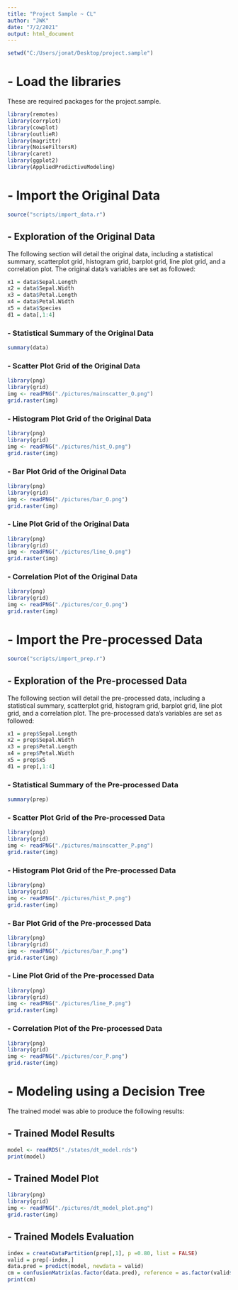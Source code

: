 ---
title: "Project Sample ~ CL"
author: "JWK"
date: "7/2/2021"
output: html_document
---

```{r include=FALSE}
setwd("C:/Users/jonat/Desktop/project.sample")
```

# - Load the libraries 

These are required packages for the project.sample. 

```{r echo=TRUE, message=FALSE, warning=FALSE}
library(remotes)
library(corrplot)
library(cowplot)
library(outlieR)
library(magrittr)
library(NoiseFiltersR)
library(caret)
library(ggplot2)
library(AppliedPredictiveModeling)
```

# - Import the Original Data 

```{r echo=TRUE, message=FALSE, warning=FALSE}
source("scripts/import_data.r")
```

## - Exploration of the Original Data 

The following section will detail the original data, including a statistical summary, scatterplot grid, histogram grid, barplot grid, line plot grid, and a correlation plot. 
The original data's variables are set as followed:

```{r echo=TRUE, message=FALSE, warning=FALSE}
x1 = data$Sepal.Length
x2 = data$Sepal.Width
x3 = data$Petal.Length
x4 = data$Petal.Width
x5 = data$Species
d1 = data[,1:4]
```

### - Statistical Summary of the Original Data 

```{r echo=TRUE, message=FALSE, warning=FALSE}
summary(data)
```

### - Scatter Plot Grid of the Original Data 

```{r echo = F, fig.cap = 'ScatterPlot Grid'}
library(png)
library(grid)
img <- readPNG("./pictures/mainscatter_O.png")
grid.raster(img)
```

### - Histogram Plot Grid of the Original Data 

```{r echo = F, fig.cap = 'Histogram Grid'}
library(png)
library(grid)
img <- readPNG("./pictures/hist_O.png")
grid.raster(img)
```

### - Bar Plot Grid of the Original Data 

```{r echo = F, fig.cap = 'Bar Plot Grid'}
library(png)
library(grid)
img <- readPNG("./pictures/bar_O.png")
grid.raster(img)
```

### - Line Plot Grid of the Original Data 

```{r echo = F, fig.cap = 'Line Plot Grid'}
library(png)
library(grid)
img <- readPNG("./pictures/line_O.png")
grid.raster(img)
```

### - Correlation Plot of the Original Data 

```{r echo = F, fig.cap = 'Bar Plot Grid'}
library(png)
library(grid)
img <- readPNG("./pictures/cor_O.png")
grid.raster(img)
```

# - Import the Pre-processed Data

```{r echo=TRUE, message=FALSE, warning=FALSE}
source("scripts/import_prep.r")
```

## - Exploration of the Pre-processed Data 

The following section will detail the pre-processed data, including a statistical summary, scatterplot grid, histogram grid, barplot grid, line plot grid, and a correlation plot. 
The pre-processed data's variables are set as followed:

```{r echo=TRUE, message=FALSE, warning=FALSE}
x1 = prep$Sepal.Length
x2 = prep$Sepal.Width
x3 = prep$Petal.Length
x4 = prep$Petal.Width
x5 = prep$x5
d1 = prep[,1:4]
```

### - Statistical Summary of the Pre-processed Data

```{r echo=TRUE, message=FALSE, warning=FALSE}
summary(prep)
```

### - Scatter Plot Grid of the Pre-processed Data 

```{r echo = F, fig.cap = 'ScatterPlot Grid'}
library(png)
library(grid)
img <- readPNG("./pictures/mainscatter_P.png")
grid.raster(img)
```

### - Histogram Plot Grid of the Pre-processed Data 

```{r echo = F, fig.cap = 'Histogram Grid'}
library(png)
library(grid)
img <- readPNG("./pictures/hist_P.png")
grid.raster(img)
```

### - Bar Plot Grid of the Pre-processed Data 

```{r echo = F, fig.cap = 'Bar Plot Grid'}
library(png)
library(grid)
img <- readPNG("./pictures/bar_P.png")
grid.raster(img)
```

### - Line Plot Grid of the Pre-processed Data 

```{r echo = F, fig.cap = 'Line Plot Grid'}
library(png)
library(grid)
img <- readPNG("./pictures/line_P.png")
grid.raster(img)
```

### - Correlation Plot of the Pre-processed Data 

```{r echo = F, fig.cap = 'Bar Plot Grid'}
library(png)
library(grid)
img <- readPNG("./pictures/cor_P.png")
grid.raster(img)
```

# - Modeling using a Decision Tree

The trained model was able to produce the following results:

## - Trained Model Results 

```{r echo=FALSE, message=FALSE, warning=FALSE}
model <- readRDS("./states/dt_model.rds")
print(model)
```

## - Trained Model Plot 

```{r echo = F, fig.cap = 'Trained Model Plot'}
library(png)
library(grid)
img <- readPNG("./pictures/dt_model_plot.png")
grid.raster(img)
```

## - Trained Models Evaluation 

```{r echo=FALSE, message=FALSE, warning=FALSE}
index = createDataPartition(prep[,1], p =0.80, list = FALSE)
valid = prep[-index,]
data.pred = predict(model, newdata = valid)
cm = confusionMatrix(as.factor(data.pred), reference = as.factor(valid$x5), mode = "prec_recall")
print(cm)
```

